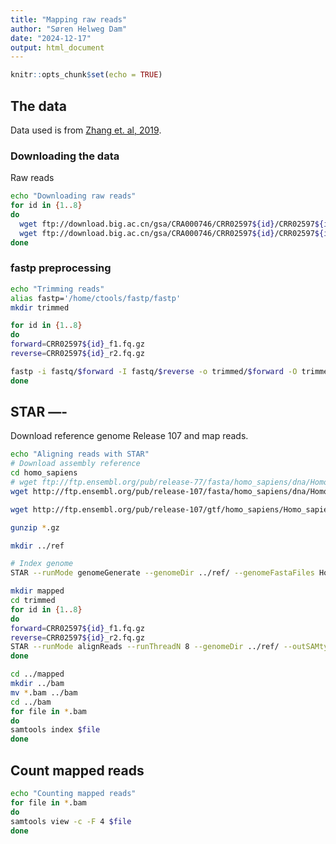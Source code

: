 ```yaml
---
title: "Mapping raw reads"
author: "Søren Helweg Dam"
date: "2024-12-17"
output: html_document
---
```


```r
knitr::opts_chunk$set(echo = TRUE)
```

## The data 

Data used is from [Zhang et. al, 2019](https://doi.org/10.1016/j.gpb.2018.12.008).


### Downloading the data

Raw reads

```sh
echo "Downloading raw reads"
for id in {1..8}
do
  wget ftp://download.big.ac.cn/gsa/CRA000746/CRR02597${id}/CRR02597${id}_f1.fq.gz
  wget ftp://download.big.ac.cn/gsa/CRA000746/CRR02597${id}/CRR02597${id}_r2.fq.gz
done
```


### fastp preprocessing

```sh
echo "Trimming reads"
alias fastp='/home/ctools/fastp/fastp'
mkdir trimmed

for id in {1..8}
do
forward=CRR02597${id}_f1.fq.gz
reverse=CRR02597${id}_r2.fq.gz

fastp -i fastq/$forward -I fastq/$reverse -o trimmed/$forward -O trimmed/$reverse --detect_adapter_for_pe -c --cut_front --cut_right
done

```


## STAR ----

Download reference genome Release 107 and map reads.

```sh
echo "Aligning reads with STAR"
# Download assembly reference
cd homo_sapiens
# wget ftp://ftp.ensembl.org/pub/release-77/fasta/homo_sapiens/dna/Homo_sapiens.GRCh38.dna.primary_assembly.fa.gz
wget http://ftp.ensembl.org/pub/release-107/fasta/homo_sapiens/dna/Homo_sapiens.GRCh38.dna_sm.primary_assembly.fa.gz

wget http://ftp.ensembl.org/pub/release-107/gtf/homo_sapiens/Homo_sapiens.GRCh38.107.gtf.gz

gunzip *.gz

mkdir ../ref

# Index genome
STAR --runMode genomeGenerate --genomeDir ../ref/ --genomeFastaFiles Homo_sapiens.GRCh38.dna_sm.primary_assembly.fa --sjdbGTFfile Homo_sapiens.GRCh38.107.gtf --runThreadN 8

mkdir mapped
cd trimmed
for id in {1..8}
do
forward=CRR02597${id}_f1.fq.gz
reverse=CRR02597${id}_r2.fq.gz
STAR --runMode alignReads --runThreadN 8 --genomeDir ../ref/ --outSAMtype BAM SortedByCoordinate --readFilesIn ${forward} ${reverse} --readFilesCommand gunzip -c --outFileNamePrefix ../mapped/CRR02597${id}
done

cd ../mapped
mkdir ../bam
mv *.bam ../bam
cd ../bam
for file in *.bam
do
samtools index $file
done
```


## Count mapped reads

```sh
echo "Counting mapped reads"
for file in *.bam
do 
samtools view -c -F 4 $file
done
```

